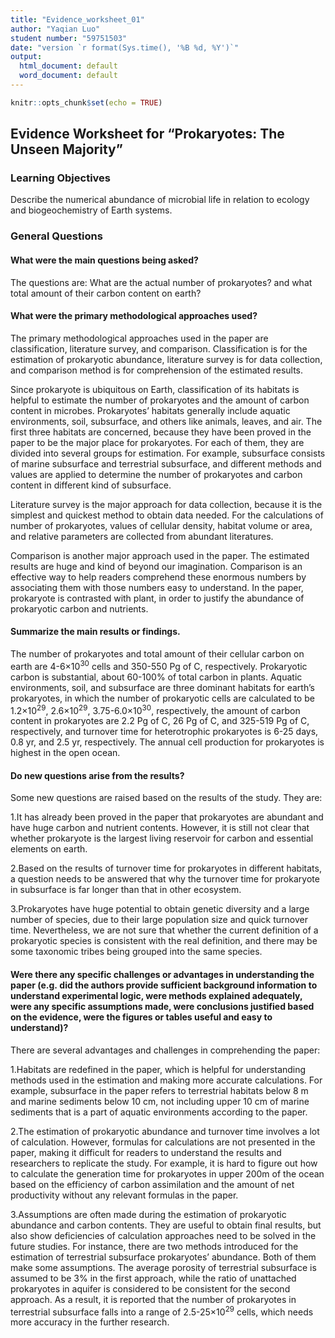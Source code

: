 ```yaml
---
title: "Evidence_worksheet_01"
author: "Yaqian Luo"
student number: "59751503"
date: "version `r format(Sys.time(), '%B %d, %Y')`"
output:
  html_document: default
  word_document: default
---
```


```r
knitr::opts_chunk$set(echo = TRUE)
```
## Evidence Worksheet for "Prokaryotes: The Unseen Majority"


### Learning Objectives
Describe the numerical abundance of microbial life in relation to ecology and biogeochemistry of Earth systems.


### General Questions
#### What were the main questions being asked?

The questions are: What are the actual number of prokaryotes? and what total amount of their carbon content on earth?


#### What were the primary methodological approaches used?

The primary methodological approaches used in the paper are classification, literature survey, and comparison. Classification is for the estimation of prokaryotic abundance, literature survey is for data collection, and comparison method is for comprehension of the estimated results. 

Since prokaryote is ubiquitous on Earth, classification of its habitats is helpful to estimate the number of prokaryotes and the amount of carbon content in microbes. Prokaryotes’ habitats generally include aquatic environments, soil, subsurface, and others like animals, leaves, and air. The first three habitats are concerned, because they have been proved in the paper to be the major place for prokaryotes. For each of them, they are divided into several groups for estimation. For example, subsurface consists of marine subsurface and terrestrial subsurface, and different methods and values are applied to determine the number of prokaryotes and carbon content in different kind of subsurface. 

Literature survey is the major approach for data collection, because it is the simplest and quickest method to obtain data needed. For the calculations of number of prokaryotes, values of cellular density, habitat volume or area, and relative parameters are collected from abundant literatures. 

Comparison is another major approach used in the paper. The estimated results are huge and kind of beyond our imagination. Comparison is an effective way to help readers comprehend these enormous numbers by associating them with those numbers easy to understand. In the paper, prokaryote is contrasted with plant, in order to justify the abundance of prokaryotic carbon and nutrients.    


#### Summarize the main results or findings. 

The number of prokaryotes and total amount of their cellular carbon on earth are 4-6×10^30^ cells and 350-550 Pg of C, respectively. Prokaryotic carbon is substantial, about 60-100% of total carbon in plants. Aquatic environments, soil, and subsurface are three dominant habitats for earth’s prokaryotes, in which the number of prokaryotic cells are calculated to be 1.2×10^29^, 2.6×10^29^, 3.75-6.0×10^30^, respectively, the amount of carbon content in prokaryotes are 2.2 Pg of C, 26 Pg of C, and 325-519 Pg of C, respectively, and turnover time for heterotrophic prokaryotes is 6-25 days, 0.8 yr, and 2.5 yr, respectively. The annual cell production for prokaryotes is highest in the open ocean.


#### Do new questions arise from the results?

Some new questions are raised based on the results of the study. They are:

1.It has already been proved in the paper that prokaryotes are abundant and have huge carbon and nutrient contents. However, it is still not clear that whether prokaryote is the largest living reservoir for carbon and essential elements on earth.

2.Based on the results of turnover time for prokaryotes in different habitats, a question needs to be answered that why the turnover time for prokaryote in subsurface is far longer than that in other ecosystem.

3.Prokaryotes have huge potential to obtain genetic diversity and a large number of species, due to their large population size and quick turnover time. Nevertheless, we are not sure that whether the current definition of a prokaryotic species is consistent with the real definition, and there may be some taxonomic tribes being grouped into the same species. 


#### Were there any specific challenges or advantages in understanding the paper (e.g. did the authors provide sufficient background information to understand experimental logic, were methods explained adequately, were any specific assumptions made, were conclusions justified based on the evidence, were the figures or tables useful and easy to understand)? 

There are several advantages and challenges in comprehending the paper:

1.Habitats are redefined in the paper, which is helpful for understanding methods used in the estimation and making more accurate calculations. For example, subsurface in the paper refers to terrestrial habitats below 8 m and marine sediments below 10 cm, not including upper 10 cm of marine sediments that is a part of aquatic environments according to the paper.

2.The estimation of prokaryotic abundance and turnover time involves a lot of calculation. However, formulas for calculations are not presented in the paper, making it difficult for readers to understand the results and researchers to replicate the study. For example, it is hard to figure out how to calculate the generation time for prokaryotes in upper 200m of the ocean based on the efficiency of carbon assimilation and the amount of net productivity without any relevant formulas in the paper.

3.Assumptions are often made during the estimation of prokaryotic abundance and carbon contents. They are useful to obtain final results, but also show deficiencies of calculation approaches need to be solved in the future studies. For instance, there are two methods introduced for the estimation of terrestrial subsurface prokaryotes’ abundance. Both of them make some assumptions. The average porosity of terrestrial subsurface is assumed to be 3% in the first approach, while the ratio of unattached prokaryotes in aquifer is considered to be consistent for the second approach. As a result, it is reported that the number of prokaryotes in terrestrial subsurface falls into a range of 2.5-25×10^29^ cells, which needs more accuracy in the further research.  


